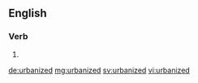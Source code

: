 ==English==

===Verb===
{{head|en}}

# {{en-past of|urbanize}}

[[de:urbanized]]
[[mg:urbanized]]
[[sv:urbanized]]
[[vi:urbanized]]